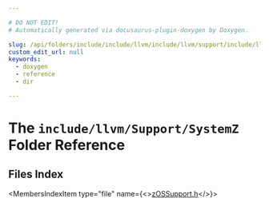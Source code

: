 ```yaml
---

# DO NOT EDIT!
# Automatically generated via docusaurus-plugin-doxygen by Doxygen.

slug: /api/folders/include/include/llvm/include/llvm/support/include/llvm/support/systemz
custom_edit_url: null
keywords:
  - doxygen
  - reference
  - dir

---
```





# The `include/llvm/Support/SystemZ` Folder Reference

<DoxygenPage pluginConfig={pluginConfig}>



## Files Index

<MembersIndex>

<MembersIndexItem
  type="file"
  name={<><a href="/docs/api/files/include/include/llvm/include/llvm/support/include/llvm/support/systemz/zossupport-h">zOSSupport.h</a></>}>
</MembersIndexItem>

</MembersIndex>


</DoxygenPage>
